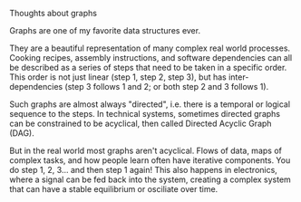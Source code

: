 Thoughts about graphs

Graphs are one of my favorite data structures ever.

They are a beautiful representation of many complex real world processes.
Cooking recipes, assembly instructions, and software dependencies
can all be described as a series of steps that need to be taken in a specific order.
This order is not just linear (step 1, step 2, step 3), but has inter-dependencies (step 3 follows 1 and 2; or both step 2 and 3 follows 1).

Such graphs are almost always "directed", i.e. there is a temporal or logical sequence to the steps.
In technical systems, sometimes directed graphs can be constrained to be acyclical, then called Directed Acyclic Graph (DAG).

But in the real world most graphs aren't acyclical. Flows of data, maps of complex tasks, and how people learn often have iterative components.
You do step 1, 2, 3... and then step 1 again! This also happens in electronics, where a signal can be fed back into the system,
creating a complex system that can have a stable equilibrium or osciliate over time.
